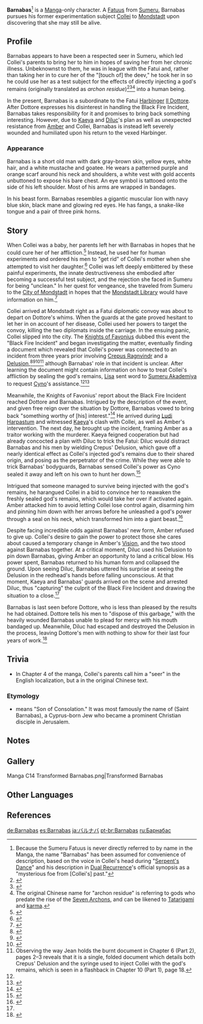 {{Character Infobox
|type             = Manga-Only
|image            = NPC Barnabas.png
|region           = Sumeru
|affiliation      = Fatui
}}
'''Barnabas'''<ref group="Note">Because the Sumeru Fatuus is never directly referred to by name in the Manga, the name "Barnabas" has been assumed for convenience of description, based on the voice in Collei's head during "[[Serpent's Dance]]" and his description in [[Dual Recurrence]]'s official synopsis as a "mysterious foe from [Collei's] past."</ref> is a [[Manga]]-only character. A [[Fatuus]] from [[Sumeru]], Barnabas pursues his former experimentation subject [[Collei]] to [[Mondstadt]] upon discovering that she may still be alive.

==Profile==
Barnabas appears to have been a respected seer in Sumeru, which led Collei's parents to bring her to him in hopes of saving her from her chronic illness. Unbeknownst to them, he was in league with the Fatui and, rather than taking her in to cure her of the "[touch of] the deev," he took her in so he could use her as a test subject for the effects of directly injecting a god's remains (originally translated as '' archon residue'')<ref>{{Ref/VO|Cyno|About Collei}}</ref><ref>{{Ref/Manga|12|2}}</ref><ref group="Note">The original Chinese name for "archon residue" is {{zh|魔神残渣|rm=demon god residue,}} referring to gods who predate the rise of the [[The Seven|Seven Archons]], and can be likened to [[Tatarigami]] and [[karma]].</ref> into a human being.

In the present, Barnabas is a subordinate to the Fatui [[Harbinger]] [[Il Dottore]]. After Dottore expresses his disinterest in handling the Black Fire Incident, Barnabas takes responsibility for it and promises to bring back something interesting. However, due to [[Kaeya]] and [[Diluc]]'s plan as well as unexpected resistance from [[Amber]] and Collei, Barnabas is instead left severely wounded and humiliated upon his return to the vexed Harbinger.

===Appearance===
Barnabas is a short old man with dark gray-brown skin, yellow eyes, white hair, and a white mustache and goatee. He wears a patterned purple and orange scarf around his neck and shoulders, a white vest with gold accents unbuttoned to expose his bare chest. An eye symbol is tattooed onto the side of his left shoulder. Most of his arms are wrapped in bandages.

In his beast form. Barnabas resembles a gigantic muscular lion with navy blue skin, black mane and glowing red eyes. He has fangs, a snake-like tongue and a pair of three pink horns.

==Story==
When Collei was a baby, her parents left her with Barnabas in hopes that he could cure her of her affliction.<ref>{{Ref/Manga|3}}</ref> Instead, he used her for human experiments and ordered his men to "get rid" of Collei's mother when she attempted to visit her daughter.<ref name="Ch15">{{Ref/Manga|15}}</ref> Collei was left deeply embittered by these painful experiments, the innate destructiveness she embodied after becoming a successful test subject, and the rejection she faced in Sumeru for being "unclean." In her quest for vengeance, she traveled from Sumeru to the [[City of Mondstadt]] in hopes that the [[Mondstadt Library]] would have information on him.<ref>{{Ref/Manga|4}}</ref>

Collei arrived at Mondstadt right as a Fatui diplomatic convoy was about to depart on Dottore's whims. When the guards at the gate proved hesitant to let her in on account of her disease, Collei used her powers to target the convoy, killing the two diplomats inside the carriage. In the ensuing panic, Collei slipped into the city. The [[Knights of Favonius]] dubbed this event the "Black Fire Incident" and began investigating the matter, eventually finding a document which revealed that Collei's power was connected to an incident from three years prior involving [[Crepus|Crepus Ragnvindr]] and a [[Delusion]],<ref>{{Ref/Manga|6|2}}</ref><ref name="Ch8-2">{{Ref/Manga|8|2}}</ref><ref>{{Ref/Manga|10|pg=18}}</ref><ref group="Note">Observing the way Jean holds the burnt document in Chapter 6 (Part 2), pages 2–3 reveals that it is a single, folded document which details both Crepus' Delusion and the syringe used to inject Collei with the god's remains, which is seen in a flashback in Chapter 10 (Part 1), page 18.</ref> although Barnabas' role in that incident is unclear. After learning the document might contain information on how to treat Collei's affliction by sealing the god's remains, [[Lisa]] sent word to [[Sumeru Akademiya]] to request [[Cyno]]'s assistance.<ref name="Ch8-2" /><ref>{{Ref/Manga|11|2}}</ref>

Meanwhile, the Knights of Favonius' report about the Black Fire Incident reached Dottore and Barnabas. Intrigued by the description of the event, and given free reign over the situation by Dottore, Barnabas vowed to bring back "something worthy of [his] interest."<ref>{{Ref/Manga|9}}</ref> He arrived during [[Ludi Harpastum]] and witnessed [[Kaeya]]'s clash with Collei, as well as Amber's intervention. The next day, he brought up the incident, framing Amber as a traitor working with the murderer. Kaeya feigned cooperation but had already concocted a plan with Diluc to trick the Fatui: Diluc would distract Barnabas and his men by wielding Crepus' Delusion, which gave off a nearly identical effect as Collei's injected god's remains due to their shared origin, and posing as the perpetrator of the crime. While they were able to trick Barnabas' bodyguards, Barnabas sensed Collei's power as Cyno sealed it away and left on his own to hunt her down.<ref>{{Ref/Manga|13}}</ref>

Intrigued that someone managed to survive being injected with the god's remains, he harangued Collei in a bid to convince her to reawaken the freshly sealed god's remains, which would take her over if activated again. Amber attacked him to avoid letting Collei lose control again, disarming him and pinning him down with her arrows before he unleashed a god's power through a seal on his neck, which transformed him into a giant beast.<ref>{{Ref/Manga|14}}</ref>

Despite facing incredible odds against Barnabas' new form, Amber refused to give up. Collei's desire to gain the power to protect those she cares about caused a temporary change in Amber's [[Vision]], and the two stood against Barnabas together. At a critical moment, Diluc used his Delusion to pin down Barnabas, giving Amber an opportunity to land a critical blow. His power spent, Barnabas returned to his human form and collapsed the ground. Upon seeing Diluc, Barnabas uttered his surprise at seeing the Delusion in the redhead's hands before falling unconscious. At that moment, Kaeya and Barnabas' guards arrived on the scene and arrested Diluc, thus "capturing" the culprit of the Black Fire Incident and drawing the situation to a close.<ref name="Ch15" />

Barnabas is last seen before Dottore, who is less than pleased by the results he had obtained. Dottore tells his men to "dispose of this garbage," with the heavily wounded Barnabas unable to plead for mercy with his mouth bandaged up. Meanwhile, Diluc had escaped and destroyed the Delusion in the process, leaving Dottore's men with nothing to show for their last four years of work.<ref>{{Ref/Manga|16}}</ref>

==Trivia==
* In Chapter 4 of the manga, Collei's parents call him a "seer" in the English localization, but a {{zh|传教士|tl=missionary}} in the original Chinese text.

===Etymology===
* {{Lang|Barnabas|arc= ܒܪܢܒܐ}} means "Son of Consolation." It was most famously the name of {{w|Barnabas|Joseph}} (Saint Barnabas), a Cyprus-born Jew who became a prominent Christian disciple in Jerusalem.

==Notes==
{{Reflist|note=1}}

==Gallery==
<gallery>
Manga C14 Transformed Barnabas.png|Transformed Barnabas
</gallery>

==Other Languages==
{{Other Languages|default_hidden = 1
|en      = Barnabas
|zhs     = 巴纳巴斯
|zhs_rm  = Bānàbāsī
|zht     = 巴納巴斯
|zht_rm  = Bānàbāsī
|ja      = バルナバ
|ja_rm   = Barunaba
|ko      = 바르나바스
|es      = Barnabas
|fr      = Barnabas
|ru      = Барнабас
|th      = บาร์นาบัส
|th_rm   = Banabat
|vi      = Barnabas
|de      = Barnabas
|id      = Barnabas
|pt      = Barnabas
}}

==References==
{{Reflist|2}}

[[de:Barnabas]]
[[es:Barnabas]]
[[ja:バルナバ]]
[[pt-br:Barnabas]]
[[ru:Барнабас]]